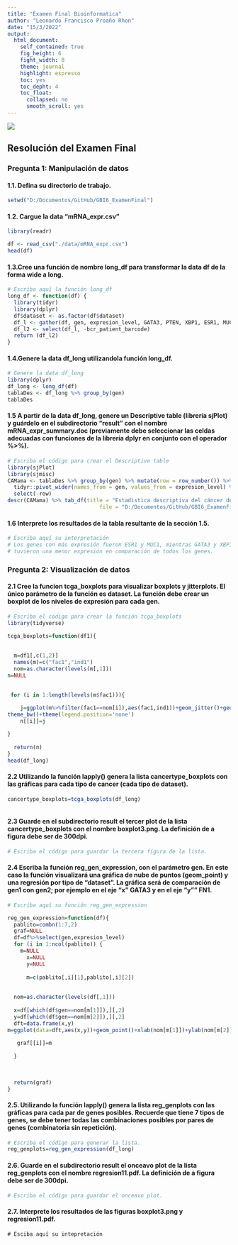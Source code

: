 ```yaml
---
title: "Examen Final Bioinformatica"
author: "Leonardo Francisco Proaño Rhon"
date: "15/3/2022"
output: 
  html_document:
    self_contained: true
    fig_height: 6
    fight_width: 8
    theme: journal
    highlight: espresso
    toc: yes
    toc_depht: 4
    toc_float:
      collapsed: no
      smooth_scroll: yes
---
```

![](./data/img/ikiam.png)


## Resolución del Examen Final
### Pregunta 1: Manipulación de datos

#### 1.1. Defina su directorio de trabajo.

```r

setwd("D:/Documentos/GitHub/GBI6_ExamenFinal")

```

#### 1.2. Cargue la data “mRNA_expr.csv”

```r
library(readr)

df <- read_csv("./data/mRNA_expr.csv")
head(df)
```

#### 1.3.Cree una función de nombre long_df para transformar la data df de la forma wide a long.

```r
# Escriba aquí la función long_df
long_df <- function(df) {
  library(tidyr)
  library(dplyr)
  df$dataset <- as.factor(df$dataset)
  df_l <- gather(df, gen, expresion_level, GATA3, PTEN, XBP1, ESR1, MUC1, FN1, GAPDH, factor_key=TRUE)
  df_l2 <- select(df_l, -bcr_patient_barcode)
  return (df_l2)
}
```



#### 1.4.Genere la data df_long utilizandola función long_df.

```r
# Genere la data df_long 
library(dplyr)
df_long <- long_df(df)
tablaDes <- df_long %>% group_by(gen)
tablaDes
```

#### 1.5 A partir de la data df_long, genere un Descriptive table (librería sjPlot) y guárdelo en el subdirectorio “result” con el nombre mRNA_expr_summary.doc (previamente debe seleccionar las celdas adecuadas con funciones de la librería dplyr en conjunto con el operador %>%).

```r
# Escriba el código para crear el Descriptive table 
library(sjPlot)
library(sjmisc)
CAMama <- tablaDes %>% group_by(gen) %>% mutate(row = row_number()) %>%
  tidyr::pivot_wider(names_from = gen, values_from = expresion_level) %>%
  select(-row)
descr(CAMama) %>% tab_df(title = "Estadistica descriptiva del cáncer de MAMA y su nivel de expresion en los genes",
                             file = "D:/Documentos/GitHub/GBI6_ExamenFinal/results/mRNA_expr_summary.doc") 


```

#### 1.6 Interprete los resultados de la tabla resultante de la sección 1.5.

```r
# Escriba aquí su interpretación 
# Los genes con más expresión fueron ESR1 y MUC1, mientras GATA3 y XBP1
# tuvieron una menor expresión en comparación de todos los genes.
```

### Pregunta 2: Visualización de datos
#### 2.1 Cree la funcion tcga_boxplots para visualizar boxplots y jitterplots. El único parámetro de la función es dataset. La función debe crear un boxplot de los niveles de expresión para cada gen.

```r
# Escriba el código para crear la función tcga_boxplots
library(tidyverse)

tcga_boxplots=function(df1){
  
  
  m=df1[,c(1,2)]
  names(m)=c("fac1","ind1")
  nom=as.character(levels(m[,1]))
n=NULL

 
 for (i in 1:length(levels(m$fac1))){
   
    j=ggplot(m%>%filter(fac1==nom[i]),aes(fac1,ind1))+geom_jitter()+geom_boxplot(alpha=0.3)+xlab("Tipo de Cancer")+ylab("Gen")+
theme_bw()+theme(legend.position='none')
    n[[i]]=j

}
    
  return(n)
}
head(df_long)

```

#### 2.2 Utilizando la función lapply() genera la lista cancertype_boxplots con las gráficas para cada tipo de cancer (cada tipo de dataset).

```r

cancertype_boxplots=tcga_boxplots(df_long)



```

#### 2.3 Guarde en el subdirectorio result el tercer plot de la lista cancertype_boxplots con el nombre boxplot3.png. La definición de a figura debe ser de 300dpi.

```r
# Escriba el código para guardar la tercera figura de la lista. 


```

#### 2.4 Escriba la función reg_gen_expression, con el parámetro gen. En este caso la función visualizará una gráfica de nube de puntos (geom_point) y una regresión por tipo de “dataset”. La gráfica será de comparación de gen1 con gen2; por ejemplo en el eje “x” GATA3 y en el eje “y”” FN1.

```r
# Escriba aquí su función reg_gen_expression

reg_gen_expression=function(df){
  pablito=combn(1:7,2)
  graf=NULL
  df=df%>%select(gen,expresion_level)
  for (i in 1:ncol(pablito)) {
    m=NULL
      x=NULL
      y=NULL
      
      m=c(pablito[,i][1],pablito[,i][2])
      
      
  nom=as.character(levels(df[,1]))
  
  x=df[which(df$gen==nom[m[1]]),][,2]
  y=df[which(df$gen==nom[m[2]]),][,2]
  dft=data.frame(x,y)
m=ggplot(data=dft,aes(x,y))+geom_point()+xlab(nom[m[1]])+ylab(nom[m[2]])
 
   graf[[i]]=m
    
  }
  
  

  return(graf)
}

```

#### 2.5. Utilizando la función lapply() genera la lista reg_genplots con las gráficas para cada par de genes posibles. Recuerde que tiene 7 tipos de genes, se debe tener todas las combinaciones posibles por pares de genes (combinatoria sin repetición).

```r
# Escriba el código para generar la lista. 
reg_genplots=reg_gen_expression(df_long)
```

#### 2.6. Guarde en el subdirectorio result el onceavo plot de la lista reg_genplots con el nombre regresion11.pdf. La definición de a figura debe ser de 300dpi.

```r
# Escriba el código para guardar el onceavo plot. 

```

#### 2.7. Interprete los resultados de las figuras boxplot3.png y regresion11.pdf.

```tex
# Esciba aquí su intepretación

```
